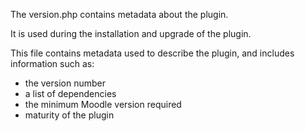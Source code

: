 <!-- markdownlint-disable first-line-heading -->
The version.php contains metadata about the plugin.

It is used during the installation and upgrade of the plugin.

This file contains metadata used to describe the plugin, and includes information such as:

- the version number
- a list of dependencies
- the minimum Moodle version required
- maturity of the plugin
